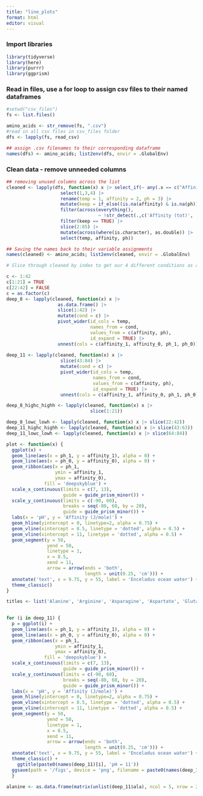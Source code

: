 ```yaml
---
title: "line_plots"
format: html
editor: visual
---
```


### Import libraries

```r
library(tidyverse)
library(here)
library(purrr)
library(ggprism)

```

### Read in files, use a for loop to assign csv files to their named dataframes

```r

#setwd("csv_files") 
fs <- list.files()

amino_acids <- str_remove(fs, ".csv") 
#read in all csv files in csv_files folder
dfs <- lapply(fs, read_csv) 

## assign .csv filenames to their corresponding dataframe
names(dfs) <- amino_acids; list2env(dfs, envir = .GlobalEnv) 

```

### Clean data - remove unneeded columns

```r

## removing unused columns across the list
cleaned <- lapply(dfs, function(x) x |> select_if(~ any(.x == c("Affinity (tot)", "pH", "Temperature"))) |> 
                    select(1,3,4) |> 
                    rename(temp = 1, affinity = 2, ph = 3) |> 
                    mutate(keep = if_else((is.na(affinity) & is.na(ph)), FALSE, TRUE)) |> 
                    filter(across(everything(), 
                                  ~ !str_detect(.,c('Affinity (tot)', 'Temperature', 'pH'))))|>
                    filter(keep == TRUE) |> 
                    slice(2:85) |> 
                    mutate(across(where(is.character), as.double)) |> 
                    select(temp, affinity, ph))

## Saving the names back to their variable assignments
names(cleaned) <- amino_acids; list2env(cleaned, envir = .GlobalEnv) 

```

```r
# Slice through cleaned by index to get our 4 different conditions as a list of dataframes

c <- 1:42
c[1:21] = TRUE
c[22:42] = FALSE
c = as.factor(c)
deep_8 <- lapply(cleaned, function(x) x |> 
                   as.data.frame() |> 
                   slice(1:42) |> 
                   mutate(cond = c) |> 
                   pivot_wider(id_cols = temp, 
                               names_from = cond, 
                               values_from = c(affinity, ph), 
                               id_expand = TRUE) |> 
                   unnest(cols = c(affinity_1, affinity_0, ph_1, ph_0)))
                   
deep_11 <- lapply(cleaned, function(x) x |> 
                    slice(43:84) |> 
                    mutate(cond = c) |> 
                    pivot_wider(id_cols = temp, 
                                names_from = cond, 
                                values_from = c(affinity, ph), 
                                id_expand = TRUE) |> 
                    unnest(cols = c(affinity_1, affinity_0, ph_1, ph_0)))

deep_8_highc_highh <- lapply(cleaned, function(x) x |> 
                               slice(1:21))

deep_8_lowc_lowh <- lapply(cleaned, function(x) x |> slice(22:42))
deep_11_highc_highh <- lapply(cleaned, function(x) x |> slice(43:63))
deep_11_lowc_lowh <- lapply(cleaned, function(x) x |> slice(64:84))

```

```r

plot <- function(x) {
  ggplot(x) +
  geom_line(aes(x = ph_1, y = affinity_1), alpha = 0) + 
  geom_line(aes(x = ph_0, y = affinity_0), alpha = 0) + 
  geom_ribbon(aes(x = ph_1, 
                  ymin = affinity_1,
                  ymax = affinity_0), 
              fill = 'deepskyblue') +
  scale_x_continuous(limits = c(7, 13), 
                     guide = guide_prism_minor()) +
  scale_y_continuous(limits = c(-90, 60),
                     breaks = seq(-80, 60, by = 20),
                     guide = guide_prism_minor()) + 
  labs(x = 'pH', y = 'Affinity (J/mole)') + 
  geom_hline(yintercept = 0, linetype=2, alpha = 0.75) + 
  geom_vline(xintercept = 8.5, linetype = 'dotted', alpha = 0.5) + 
  geom_vline(xintercept = 11, linetype = 'dotted', alpha = 0.5) + 
  geom_segment(y = 50, 
               yend = 50, 
               linetype = 1, 
               x = 8.5, 
               xend = 11,
               arrow = arrow(ends = 'both', 
                             length = unit(0.25, 'cm'))) + 
  annotate('text', x = 9.75, y = 55, label = 'Enceladus ocean water') +
  theme_classic()
}
```

```r
titles <- list('Alanine', 'Arginine', 'Asparagine', 'Aspartate', 'Glutamine', 'Glutamic Acid', 'Glycine', 'Histidine', 'Isoleucine', 'Leucine', 'Lysine', 'Phenylalanine', 'Proline', 'Serine', 'Threonine', 'Tryptophan', 'Tyrosine', 'Valine')
                          

```

```r
for (i in deep_11) {
  p = ggplot(i) + 
  geom_line(aes(x = ph_1, y = affinity_1), alpha = 0) + 
  geom_line(aes(x = ph_0, y = affinity_0), alpha = 0) + 
  geom_ribbon(aes(x = ph_1, 
                  ymin = affinity_1,
                  ymax = affinity_0), 
              fill = 'deepskyblue') +
  scale_x_continuous(limits = c(7, 13), 
                     guide = guide_prism_minor()) +
  scale_y_continuous(limits = c(-90, 60),
                     breaks = seq(-80, 60, by = 20),
                     guide = guide_prism_minor()) + 
  labs(x = 'pH', y = 'Affinity (J/mole)') + 
  geom_hline(yintercept = 0, linetype=2, alpha = 0.75) + 
  geom_vline(xintercept = 8.5, linetype = 'dotted', alpha = 0.5) + 
  geom_vline(xintercept = 11, linetype = 'dotted', alpha = 0.5) + 
  geom_segment(y = 50, 
               yend = 50, 
               linetype = 1, 
               x = 8.5, 
               xend = 11,
               arrow = arrow(ends = 'both', 
                             length = unit(0.25, 'cm'))) + 
  annotate('text', x = 9.75, y = 55, label = 'Enceladus ocean water') +
  theme_classic() +
    ggtitle(paste0(names(deep_11)[i], 'pH = 11')) 
  ggsave(path = '/figs', device = 'png', filename = paste0(names(deep_11)[i], 'ph_11'), plot = p)
  }
```

```r
alanine <- as.data.frame(matrix(unlist(deep_11$ala), ncol = 5, nrow = 21))


```
